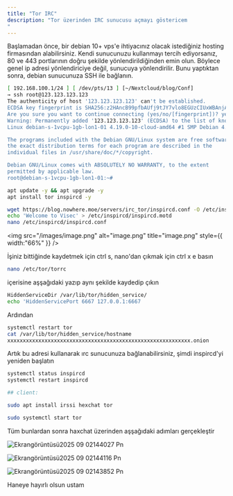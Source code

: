 ```yaml
---
title: "Tor IRC"
description: "Tor üzerinden IRC sunucusu açmayı göstericem
"
---
```


Başlamadan önce, bir debian 10\+ vps'e ihtiyacınız olacak istediğiniz hosting firmasından alabilirsiniz. Kendi sunucunuzu kullanmayı tercih ediyorsanız, 80 ve 443 portlarının doğru şekilde yönlendirildiğinden emin olun. Böylece genel ip adresi yönlendiriciye değil, sunucuya yönlendirilir. Bunu yaptıktan sonra, debian sunucunuza SSH ile bağlanın.

```bash
[ 192.168.100.1/24 ] [ /dev/pts/13 ] [~/Nextcloud/blog/Conf]
→ ssh root@123.123.123.123
The authenticity of host '123.123.123.123' can't be established.
ECDSA key fingerprint is SHA256:z2HAncB99pfbAUfj9tJY7vlo8EGUzCIUxWBAnjAflcA.
Are you sure you want to continue connecting (yes/no/[fingerprint])? yes
Warning: Permanently added '123.123.123.123' (ECDSA) to the list of known hosts.
Linux debian-s-1vcpu-1gb-lon1-01 4.19.0-10-cloud-amd64 #1 SMP Debian 4.19.132-1 (2020-07-24) x86_64

The programs included with the Debian GNU/Linux system are free software;
the exact distribution terms for each program are described in the
individual files in /usr/share/doc/*/copyright.

Debian GNU/Linux comes with ABSOLUTELY NO WARRANTY, to the extent
permitted by applicable law.
root@debian-s-1vcpu-1gb-lon1-01:~#
```

```bash
apt update -y && apt upgrade -y
apt install tor inspircd -y

wget https://blog.nowhere.moe/servers/irc_tor/inspircd.conf -O /etc/inspircd/inspircd.conf
echo 'Welcome to Visec' > /etc/inspircd/inspircd.motd
nano /etc/inspircd/inspircd.conf
```

<img
  src="/images/image.png"
  alt="image.png"
  title="image.png"
  style={{ width:"66%" }}
/>

İşiniz bittiğinde kaydetmek için ctrl s, nano'dan çıkmak için ctrl x e basın

```bash
nano /etc/tor/torrc
```

içerisine aşşağıdaki yazıp aynı şekilde kaydedip çıkın

```bash
HiddenServiceDir /var/lib/tor/hidden_service/
echo 'HiddenServicePort 6667 127.0.0.1:6667
```

Ardından

```bash
systemctl restart tor
cat /var/lib/tor/hidden_service/hostname
xxxxxxxxxxxxxxxxxxxxxxxxxxxxxxxxxxxxxxxxxxxxxxxxxxxxxxxxxxx.onion
```

Artık bu adresi kullanarak ırc sunucunuza bağlanabilirsiniz, şimdi inspircd'yi yeniden başlatın

```bash
systemctl status inspircd 
systemctl restart inspircd

## client:

sudo apt install irssi hexchat tor

sudo systemctl start tor
```

Tüm bunlardan sonra haxchat üzerinden aşşağıdaki adımları gerçekleştir

![Ekrangörüntüsü2025 09 02144027 Pn](/images/Ekrangörüntüsü2025-09-02144027.png)

![Ekrangörüntüsü2025 09 02144116 Pn](/images/Ekrangörüntüsü2025-09-02144116.png)

![Ekrangörüntüsü2025 09 02143852 Pn](/images/Ekrangörüntüsü2025-09-02143852.png)

Haneye hayırlı olsun ustam
